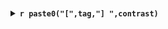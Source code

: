 ### {.tabset}

<details>
<summary>**`r paste0("[",tag,"] ",contrast)`**</summary>

```r

# Create a directory to store the results by contrast
contrastDir <- 
  paste0(diffDir[[data]],"/",  tag, "_", 
         RFLOMICS:::contrastName2contrastDir(contrast),"/")

dir.create(path=contrastDir, recursive = TRUE, showWarnings = FALSE)

opts_chunk$set(
  fig.path=contrastDir
)

dataset.SE  <- getRflomicsSE(rflomics.MAE, data)
DiffExpAnal <- getAnalysis(dataset.SE, name = "DiffExpAnal", subName = "results")
evalPCA     <- dim(DiffExpAnal[["TopDEF"]][[contrast]])[1] > 1
evalExport  <- dim(DiffExpAnal[["TopDEF"]][[contrast]])[1] > 0
```


```r
diff.plots <- plotDiffAnalysis(dataset.SE, contrastName=contrast)
```

#### Pvalues distribution

```r
diff.plots$Pvalue.hist
```

#### MA plot

```r
diff.plots$MA.plot
```

#### VolcanoPlot

```r
diff.plots$Volcano.plot
```

#### Heatmap

```r
plotHeatmapDesign(object = dataset.SE, contrastName = contrast)
```

#### PCA on DE 

```r

resTable      <- DiffExpAnal[["TopDEF"]][[contrast]]
newDataset.SE <- dataset.SE[rownames(dataset.SE) %in% row.names(resTable)]
newDataset.SE <- runOmicsPCA(newDataset.SE)  

plotOmicsPCA(newDataset.SE, raw = FALSE,
             axes=c(1, 2), groupColor="groups")
plotOmicsPCA(newDataset.SE, raw = FALSE,
             axes=c(1, 3), groupColor="groups")
```


#### Table of DE

* results of the differential expression/abundance statistical analysis:
+ `r variableName` ID
+ logFC: log2 fold change
+ Abundance: mean expression/abundance for the factor's level
+ t: t-statistic (limma-lmFit, prot/metabo)
+ pvalue: p-values
+ Adj.value: adjusted p-value (BH)
+ LR: likelihood ratio test (edgeR-glmLRT, RNAseq)
+ B: log-odds that the prot/metabo is differentially expressed (limma-topTable)
+ Regulation: Up (green) or Down (red) regulated

```r
df <- signif(DiffExpAnal[["TopDEF"]][[contrast]],3)

datatable(df, rownames = TRUE , class = 'cell-border stripe',
          options = list(pageLength = 6, scrollX = F, lengthChange = F)) |> 
  formatStyle(
    'logFC',
    color = styleInterval(c(0), c('red', 'green'))
  )

```


```r
write.table(DiffExpAnal[["TopDEF"]][[contrast]],
            file=paste0(contrastDir,"Table_of_DE_", variableName,"_pvalmax_",
                        getDiffSettings(dataset.SE)[["p.adj.cutoff"]],"_FCmin_",
                        getDiffSettings(dataset.SE)[["abs.logFC.cutoff"]],".txt"),
            sep="\t",quote=FALSE,col.names=TRUE,row.names=TRUE)

write.table(DiffExpAnal[["DEF"]][[contrast]],
            file=paste0(contrastDir,"Table_of_non_filtering_", variableName,".txt"),
            sep="\t",quote=FALSE,col.names=TRUE,row.names=TRUE)
```

### {-}